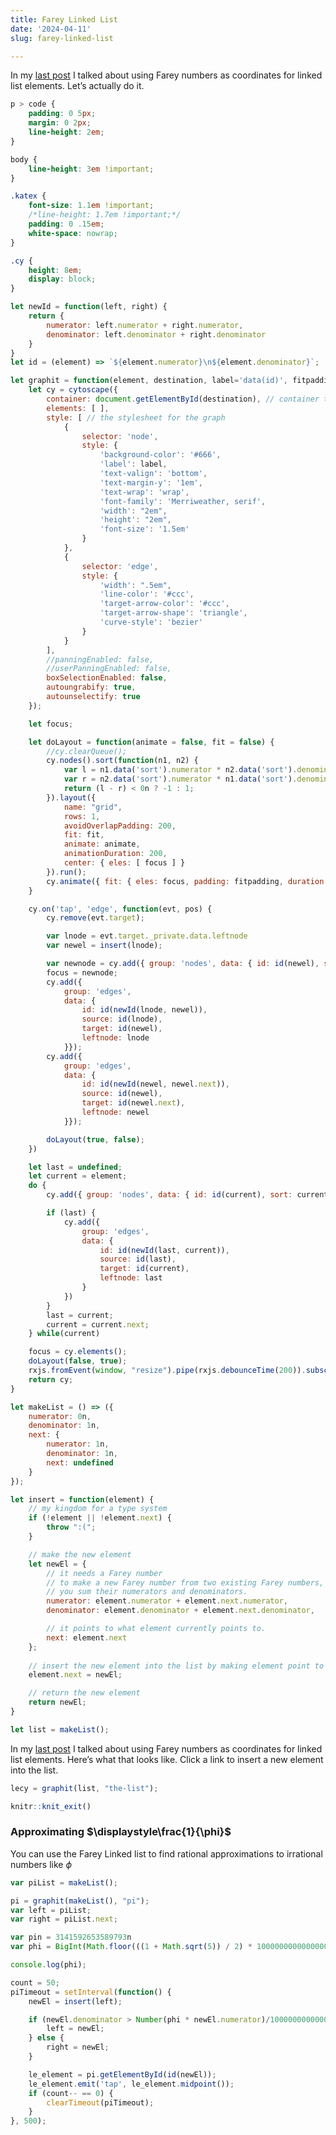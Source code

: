 ```yaml
---
title: Farey Linked List
date: '2024-04-11'
slug: farey-linked-list

---
```


In my [last post](/blog/2024/04/10/farey-numbers-and-linked-lists) I talked about using Farey numbers as coordinates for linked list elements. Let's actually do it.

<!--more-->

<script src=" https://cdn.jsdelivr.net/npm/cytoscape@3.28.1/dist/cytoscape.min.js "></script>
<script src="https://cdnjs.cloudflare.com/ajax/libs/rxjs/7.8.1/rxjs.umd.min.js" integrity="sha512-D9LDs8YUUVa4V9Gl4Zb+xqRAc7RCzooR3+zzebgK2RMu/KU+dh90pbjEEMzPiSyRSGbSp9j1pZnrO4joGa5WEg==" crossorigin="anonymous" referrerpolicy="no-referrer"></script>

```css
p > code {
    padding: 0 5px;
    margin: 0 2px;
    line-height: 2em;
}

body {
    line-height: 3em !important;
}

.katex {
    font-size: 1.1em !important;
    /*line-height: 1.7em !important;*/
    padding: 0 .15em;
    white-space: nowrap;
}

.cy {
    height: 8em;
    display: block;
}
```

```js
let newId = function(left, right) {
    return {
        numerator: left.numerator + right.numerator,
        denominator: left.denominator + right.denominator
    }
}
let id = (element) => `${element.numerator}\n${element.denominator}`;

let graphit = function(element, destination, label='data(id)', fitpadding=30) {
    let cy = cytoscape({
        container: document.getElementById(destination), // container to render in
        elements: [ ],
        style: [ // the stylesheet for the graph
            {
                selector: 'node',
                style: {
                    'background-color': '#666',
                    'label': label,
                    'text-valign': 'bottom',
                    'text-margin-y': '1em',
                    'text-wrap': 'wrap',
                    'font-family': 'Merriweather, serif',
                    'width': "2em",
                    'height': "2em",
                    'font-size': '1.5em'
                }
            },
            {
                selector: 'edge',
                style: {
                    'width': ".5em",
                    'line-color': '#ccc',
                    'target-arrow-color': '#ccc',
                    'target-arrow-shape': 'triangle',
                    'curve-style': 'bezier'
                }
            }
        ],
        //panningEnabled: false,
        //userPanningEnabled: false,
        boxSelectionEnabled: false,
        autoungrabify: true,
        autounselectify: true
    });

    let focus;

    let doLayout = function(animate = false, fit = false) {
        //cy.clearQueue();
        cy.nodes().sort(function(n1, n2) {
            var l = n1.data('sort').numerator * n2.data('sort').denominator;
            var r = n2.data('sort').numerator * n1.data('sort').denominator;
            return (l - r) < 0n ? -1 : 1;
        }).layout({ 
            name: "grid", 
            rows: 1,
            avoidOverlapPadding: 200, 
            fit: fit, 
            animate: animate, 
            animationDuration: 200,
            center: { eles: [ focus ] } 
        }).run();
        cy.animate({ fit: { eles: focus, padding: fitpadding, duration: 200 } }) 
    }

    cy.on('tap', 'edge', function(evt, pos) {
        cy.remove(evt.target);

        var lnode = evt.target._private.data.leftnode
        var newel = insert(lnode);

        var newnode = cy.add({ group: 'nodes', data: { id: id(newel), sort: newel }, position: pos ?? evt.position });
        focus = newnode;
        cy.add({ 
            group: 'edges', 
            data: { 
                id: id(newId(lnode, newel)),
                source: id(lnode),
                target: id(newel),
                leftnode: lnode
            }});
        cy.add({ 
            group: 'edges', 
            data: { 
                id: id(newId(newel, newel.next)),
                source: id(newel),
                target: id(newel.next),
                leftnode: newel
            }});

        doLayout(true, false);
    })

    let last = undefined;
    let current = element;
    do {
        cy.add({ group: 'nodes', data: { id: id(current), sort: current }});

        if (last) {
            cy.add({
                group: 'edges', 
                data: { 
                    id: id(newId(last, current)), 
                    source: id(last), 
                    target: id(current),
                    leftnode: last
                }
            })
        }
        last = current;
        current = current.next;
    } while(current)

    focus = cy.elements();
    doLayout(false, true);
    rxjs.fromEvent(window, "resize").pipe(rxjs.debounceTime(200)).subscribe(doLayout);
    return cy;
}

let makeList = () => ({
    numerator: 0n,
    denominator: 1n,
    next: {
        numerator: 1n,
        denominator: 1n,
        next: undefined
    }
});

let insert = function(element) {
    // my kingdom for a type system
    if (!element || !element.next) {
        throw ":(";
    }

    // make the new element
    let newEl = {
        // it needs a Farey number
        // to make a new Farey number from two existing Farey numbers, 
        // you sum their numerators and denominators.
        numerator: element.numerator + element.next.numerator,
        denominator: element.denominator + element.next.denominator,

        // it points to what element currently points to.
        next: element.next
    };
    
    // insert the new element into the list by making element point to it.
    element.next = newEl;

    // return the new element
    return newEl;
}

let list = makeList();
```

In my [last post](/blog/2024/04/10/farey-numbers-and-linked-lists) I talked about using Farey numbers as coordinates for linked list elements. Here's what that looks like. Click a link to insert a new element into the list.

<div id="the-list" class="cy"></div>

```js
lecy = graphit(list, "the-list");
```

```r
knitr::knit_exit()
```

### Approximating $\displaystyle\frac{1}{\phi}$

You can use the Farey Linked list to find rational approximations to irrational numbers like $\phi$

<div id="pi" class="cy"></div>

```js
var piList = makeList();

pi = graphit(makeList(), "pi");
var left = piList;
var right = piList.next;

var pin = 3141592653589793n
var phi = BigInt(Math.floor(((1 + Math.sqrt(5)) / 2) * 1000000000000000));

console.log(phi);

count = 50;
piTimeout = setInterval(function() {
    newEl = insert(left);

    if (newEl.denominator > Number(phi * newEl.numerator)/1000000000000000) {
        left = newEl;
    } else {
        right = newEl;
    }

    le_element = pi.getElementById(id(newEl));
    le_element.emit('tap', le_element.midpoint());
    if (count-- == 0) {
        clearTimeout(piTimeout);
    }
}, 500);
```